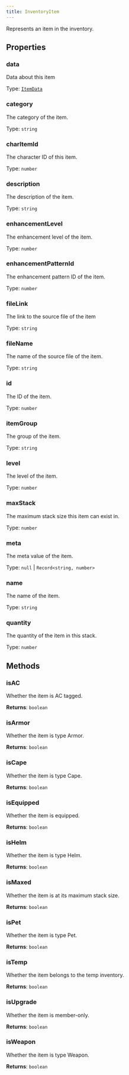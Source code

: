 ```yaml
---
title: InventoryItem
---
```



Represents an item in the inventory.


## Properties
### data
Data about this item

Type: [`ItemData`](/api-legacy/typedefs/itemdata)

### category <Badge text="Getter" size="small" />	
The category of the item.

Type: `string`

### charItemId <Badge text="Getter" size="small" />	
The character ID of this item.

Type: `number`

### description <Badge text="Getter" size="small" />	
The description of the item.

Type: `string`

### enhancementLevel <Badge text="Getter" size="small" />	
The enhancement level of the item.

Type: `number`

### enhancementPatternId <Badge text="Getter" size="small" />	
The enhancement pattern ID of the item.

Type: `number`

### fileLink <Badge text="Getter" size="small" />	
The link to the source file of the item

Type: `string`

### fileName <Badge text="Getter" size="small" />	
The name of the source file of the item.

Type: `string`

### id <Badge text="Getter" size="small" />	
The ID of the item.

Type: `number`

### itemGroup <Badge text="Getter" size="small" />	
The group of the item.

Type: `string`

### level <Badge text="Getter" size="small" />	
The level of the item.

Type: `number`

### maxStack <Badge text="Getter" size="small" />	
The maximum stack size this item can exist in.

Type: `number`

### meta <Badge text="Getter" size="small" />	
The meta value of the item.

Type: `null` \| `Record<string, number>`

### name <Badge text="Getter" size="small" />	
The name of the item.

Type: `string`

### quantity <Badge text="Getter" size="small" />	
The quantity of the item in this stack.

Type: `number`

## Methods

### isAC
Whether the item is AC tagged.

**Returns**: `boolean`

### isArmor
Whether the item is type Armor.

**Returns**: `boolean`

### isCape
Whether the item is type Cape.

**Returns**: `boolean`

### isEquipped
Whether the item is equipped.

**Returns**: `boolean`

### isHelm
Whether the item is type Helm.

**Returns**: `boolean`

### isMaxed
Whether the item is at its maximum stack size.

**Returns**: `boolean`

### isPet
Whether the item is type Pet.

**Returns**: `boolean`

### isTemp
Whether the item belongs to the temp inventory.

**Returns**: `boolean`

### isUpgrade
Whether the item is member-only.

**Returns**: `boolean`

### isWeapon
Whether the item is type Weapon.

**Returns**: `boolean`
